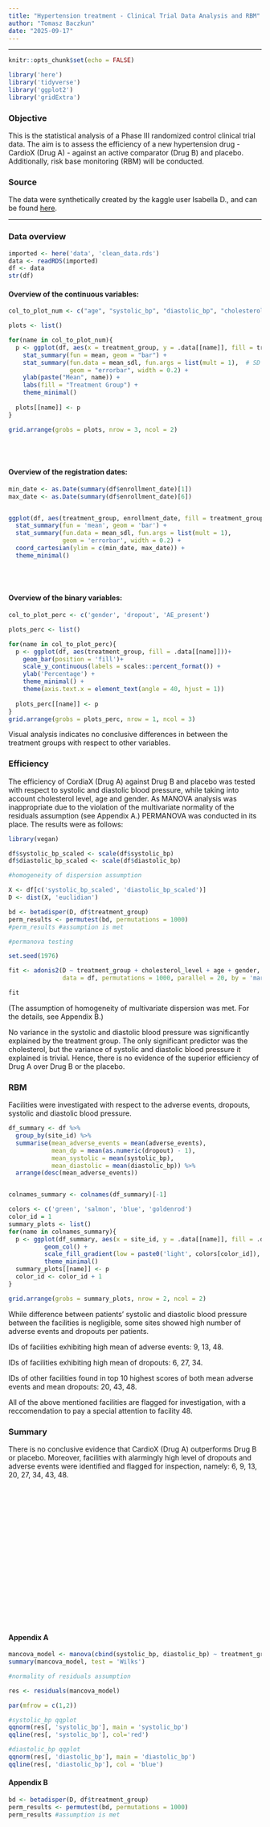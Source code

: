 ---
title: "Hypertension treatment - Clinical Trial Data Analysis and RBM"
author: "Tomasz Baczkun"
date: "2025-09-17"
---
___

```{r setup, include=FALSE}
knitr::opts_chunk$set(echo = FALSE)
```

```{r, include = FALSE}
library('here')
library('tidyverse')
library('ggplot2')
library('gridExtra')
```

### Objective

This is the statistical analysis of a Phase III randomized control clinical trial data. The aim is to assess the efficiency of a new hypertension drug - CardioX (Drug A) -  against an active comparator (Drug B) and placebo. Additionally, risk base monitoring (RBM) will be conducted.

### Source

The data were synthetically created by the kaggle user Isabella D., and can be found [here](https://www.kaggle.com/datasets/isabelladil/phase-iii-clinical-trial-dataset).

___

### Data overview

```{r}
imported <- here('data', 'clean_data.rds')
data <- readRDS(imported)
df <- data
str(df)
```

#### Overview of the continuous variables:

```{r}
col_to_plot_num <- c("age", "systolic_bp", "diastolic_bp", "cholesterol_level", 'adverse_events')  # numeric only

plots <- list()

for(name in col_to_plot_num){
  p <- ggplot(df, aes(x = treatment_group, y = .data[[name]], fill = treatment_group)) +
    stat_summary(fun = mean, geom = "bar") +
    stat_summary(fun.data = mean_sdl, fun.args = list(mult = 1),  # SD
                 geom = "errorbar", width = 0.2) +
    ylab(paste("Mean", name)) +
    labs(fill = "Treatment Group") +
    theme_minimal() 
  
  plots[[name]] <- p
}

grid.arrange(grobs = plots, nrow = 3, ncol = 2)
```
<br>
<br>

#### Overview of the registration dates:

```{r}
min_date <- as.Date(summary(df$enrollment_date)[1])
max_date <- as.Date(summary(df$enrollment_date)[6])


ggplot(df, aes(treatment_group, enrollment_date, fill = treatment_group)) +
  stat_summary(fun = 'mean', geom = 'bar') +
  stat_summary(fun.data = mean_sdl, fun.args = list(mult = 1),
               geom = 'errorbar', width = 0.2) +
  coord_cartesian(ylim = c(min_date, max_date)) +
  theme_minimal()

```
<br>
<br>

#### Overview of the binary variables:

```{r, include}
col_to_plot_perc <- c('gender', 'dropout', 'AE_present')

plots_perc <- list()

for(name in col_to_plot_perc){
  p <- ggplot(df, aes(treatment_group, fill = .data[[name]]))+
    geom_bar(position = 'fill')+
    scale_y_continuous(labels = scales::percent_format()) +
    ylab('Percentage') +
    theme_minimal() +
    theme(axis.text.x = element_text(angle = 40, hjust = 1))
  
  plots_perc[[name]] <- p
}
grid.arrange(grobs = plots_perc, nrow = 1, ncol = 3)
```


Visual analysis indicates no conclusive differences in between the treatment groups with respect to other variables.

### Efficiency

The efficiency of CordiaX (Drug A) against Drug B and placebo was tested with respect to systolic and diastolic blood pressure, while taking into account cholesterol level, age and gender. As MANOVA analysis was inappropriate due to the violation of the multivariate normality of the residuals assumption (see Appendix A.) PERMANOVA was conducted in its place. The results were as follows:


```{r, include = F}

library(vegan)

```

```{r}
df$systolic_bp_scaled <- scale(df$systolic_bp)
df$diastolic_bp_scaled <- scale(df$diastolic_bp)

#homogeneity of dispersion assumption

X <- df[c('systolic_bp_scaled', 'diastolic_bp_scaled')]
D <- dist(X, 'euclidian')

bd <- betadisper(D, df$treatment_group)
perm_results <- permutest(bd, permutations = 1000)
#perm_results #assumption is met 

#permanova testing

set.seed(1976)

fit <- adonis2(D ~ treatment_group + cholesterol_level + age + gender,
               data = df, permutations = 1000, parallel = 20, by = 'margin')

fit

```

(The assumption of homogeneity of multivariate dispersion was met. For the details, see Appendix B.)

No variance in the systolic and diastolic blood pressure was significantly explained by the treatment group.
The only significant predictor was the cholesterol, but the variance of systolic and diastolic blood pressure it explained is trivial.
Hence, there is no evidence of the superior efficiency of Drug A over Drug B or the placebo.

### RBM

Facilities were investigated with respect to the adverse events, dropouts, systolic and diastolic blood pressure.

```{r}

df_summary <- df %>%
  group_by(site_id) %>%
  summarise(mean_adverse_events = mean(adverse_events),
            mean_dp = mean(as.numeric(dropout) - 1),
            mean_systolic = mean(systolic_bp),
            mean_diastolic = mean(diastolic_bp)) %>%
  arrange(desc(mean_adverse_events))


colnames_summary <- colnames(df_summary)[-1]

colors <- c('green', 'salmon', 'blue', 'goldenrod')
color_id = 1
summary_plots <- list()
for(name in colnames_summary){
  p <- ggplot(df_summary, aes(x = site_id, y = .data[[name]], fill = .data[[name]]))+
          geom_col() +
          scale_fill_gradient(low = paste0('light', colors[color_id]), high = paste0('dark', colors[color_id]))
          theme_minimal()
  summary_plots[[name]] <- p
  color_id <- color_id + 1
}

grid.arrange(grobs = summary_plots, nrow = 2, ncol = 2)

```

While difference between patients' systolic and diastolic blood pressure between the facilities is negligible, some sites showed high number of adverse events and dropouts per patients. 

IDs of facilities exhibiting high mean of adverse events: 9, 13, 48.

IDs of facilities exhibiting high mean of dropouts: 6, 27, 34.

IDs of other facilities found in top 10 highest scores of both mean adverse events and mean dropouts: 20, 43, 48.

All of the above mentioned facilities are flagged for investigation, with a reccomendation to pay a special attention to facility 48.

### Summary

There is no conclusive evidence that CardioX (Drug A) outperforms Drug B or placebo. Moreover, facilities with alarmingly high level of dropouts and adverse events were identified and flagged for inspection, namely: 6, 9, 13, 20, 27, 34, 43, 48. 



<br>
<br>
<br>
<br>
<br>
<br>
<br>
<br>
<br>
<br>
<br>
<br>
<br>
<br>
<br>
<br>


#### Appendix A
```{r, include = F}
mancova_model <- manova(cbind(systolic_bp, diastolic_bp) ~ treatment_group + age + gender + cholesterol_level, data = df)
summary(mancova_model, test = 'Wilks')

```

```{r}
#normality of residuals assumption

res <- residuals(mancova_model)

par(mfrow = c(1,2))

#systolic_bp qqplot
qqnorm(res[, 'systolic_bp'], main = 'systolic_bp')
qqline(res[, 'systolic_bp'], col='red')

#diastolic_bp qqplot
qqnorm(res[, 'diastolic_bp'], main = 'diastolic_bp')
qqline(res[, 'diastolic_bp'], col = 'blue')
```

#### Appendix B
```{r}
bd <- betadisper(D, df$treatment_group)
perm_results <- permutest(bd, permutations = 1000)
perm_results #assumption is met 

```
